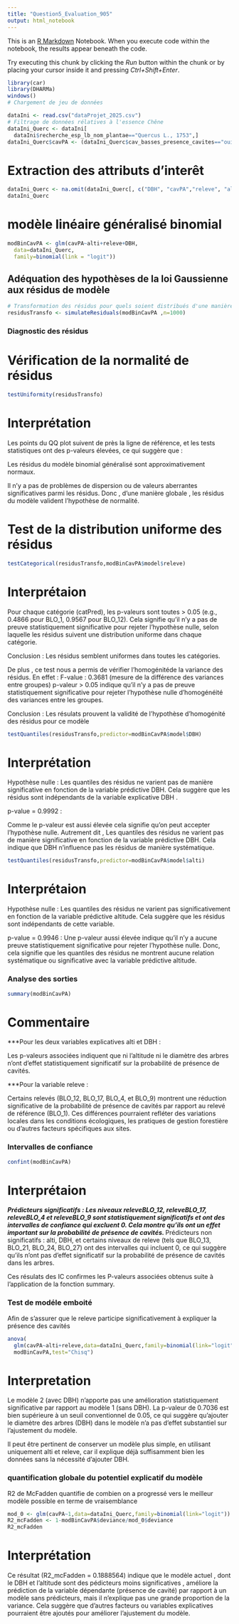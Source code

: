 ---
title: "Question5_Evaluation_905"
output: html_notebook
---

This is an [R Markdown](http://rmarkdown.rstudio.com) Notebook. When you execute code within the notebook, the results appear beneath the code. 

Try executing this chunk by clicking the *Run* button within the chunk or by placing your cursor inside it and pressing *Ctrl+Shift+Enter*. 

```{r}
library(car)
library(DHARMa)
windows()
# Chargement de jeu de données 

dataIni <- read.csv("dataProjet_2025.csv")
# Filtrage de données rélatives à l'essence Chêne  
dataIni_Querc <- dataIni[
  dataIni$recherche_esp_lb_nom_plantae=="Quercus L., 1753",]
dataIni_Querc$cavPA <- (dataIni_Querc$cav_basses_presence_cavites=="oui")
```

# Extraction des attributs d'interêt 
```{r}
dataIni_Querc <- na.omit(dataIni_Querc[, c("DBH", "cavPA","releve", "alti")])
dataIni_Querc
```

# modèle linéaire généralisé binomial
```{r}
modBinCavPA <- glm(cavPA~alti+releve+DBH,
  data=dataIni_Querc,
  family=binomial(link = "logit"))
```
## Adéquation des hypothèses de la loi Gaussienne aux résidus de modèle 

```{r}
# Transformation des résidus pour quels soient distribués d'une manière continue et homoscédastique 
residusTransfo <- simulateResiduals(modBinCavPA ,n=1000)

```

### Diagnostic des résidus
# Vérification de la normalité de résidus 
```{r}
testUniformity(residusTransfo)

```

# Interprétation 

Les points du QQ plot suivent de près la ligne de référence, et les tests statistiques ont des p-valeurs élevées, ce qui suggère que :

Les résidus du modèle binomial généralisé sont approximativement normaux.

Il n'y a pas de problèmes de dispersion ou de valeurs aberrantes significatives parmi les résidus.
Donc , d'une manière globale , les résidus du modèle valident l'hypothèse de normalité.


# Test de la distribution uniforme des résidus 

```{r}
testCategorical(residusTransfo,modBinCavPA$model$releve)
```
# Interprétaion 

Pour chaque catégorie (catPred), les p-valeurs sont toutes > 0.05 (e.g., 0.4866 pour BLO_1, 0.9567 pour BLO_12).
Cela signifie qu’il n’y a pas de preuve statistiquement significative pour rejeter l’hypothèse nulle, selon laquelle les résidus suivent une distribution uniforme dans chaque catégorie.

Conclusion : Les résidus semblent uniformes dans toutes les catégories.

De plus , ce test nous a permis de vérifier l'homogénitéde la variance des résidus. En effet : 
F-value : 0.3681 (mesure de la différence des variances entre groupes)
p-valeur > 0.05 indique qu’il n’y a pas de preuve statistiquement significative pour rejeter l’hypothèse nulle d’homogénéité des variances entre les groupes.

Conclusion : Les résulats prouvent la validité de l'hypothèse d'homogénité des résidus  pour ce modèle 

```{r}
testQuantiles(residusTransfo,predictor=modBinCavPA$model$DBH)
```
# Interprétation 
Hypothèse nulle : Les quantiles des résidus ne varient pas de manière significative en fonction de la variable prédictive DBH. Cela suggère que les résidus sont indépendants de la variable explicative DBH .

p-value = 0.9992 :

Comme le p-valeur est aussi élevée cela signifie qu'on peut accepter l’hypothèse nulle.
Autrement dit , Les quantiles des résidus ne varient pas de manière significative en fonction de la variable prédictive DBH. Cela indique que DBH n'influence pas les résidus de manière systématique.

```{r}
testQuantiles(residusTransfo,predictor=modBinCavPA$model$alti)
```
# Interprétaion 
Hypothèse nulle :  Les quantiles des résidus ne varient pas significativement en fonction de la variable prédictive altitude. Cela suggère que les résidus sont indépendants de cette variable.


p-value = 0.9946 : Une p-valeur aussi élevée indique qu'il n'y a aucune preuve statistiquement significative pour rejeter l'hypothèse nulle. Donc, cela signifie que les quantiles des résidus ne montrent aucune relation systématique ou significative avec la variable prédictive altitude.

### Analyse des sorties

```{r}
summary(modBinCavPA)
```
# Commentaire 
***Pour les deux variables explicatives alti et DBH :

Les p-valeurs associées indiquent que ni l’altitude ni le diamètre des arbres n’ont d’effet statistiquement significatif sur la probabilité de présence de cavités.

***Pour la variable releve : 

Certains relevés (BLO_12, BLO_17, BLO_4, et BLO_9) montrent une réduction significative de la probabilité de présence de cavités par rapport au relevé de référence (BLO_1).
Ces différences pourraient refléter des variations locales dans les conditions écologiques, les pratiques de gestion forestière ou d’autres facteurs spécifiques aux sites.

### Intervalles de confiance 
```{r}
confint(modBinCavPA)
```
# Interprétaion 

***Prédicteurs significatifs : Les niveaux releveBLO_12, releveBLO_17, releveBLO_4 et releveBLO_9 sont statistiquement significatifs et ont des intervalles de confiance qui excluent 0. Cela montre qu'ils ont un effet important sur la probabilité de présence de cavités.
***Prédicteurs non significatifs : alti, DBH, et certains niveaux de releve (tels que BLO_13, BLO_21, BLO_24, BLO_27) ont des intervalles qui incluent 0, ce qui suggère qu'ils n'ont pas d'effet significatif sur la probabilité de présence de cavités dans les arbres.

Ces résulats des IC confirmes les P-valeurs associées obtenus suite à l'application de la 
fonction summary. 

### Test de modéle emboité
Afin de s'assurer que le releve participe significativement à expliquer la présence des cavités

```{r}
anova(
  glm(cavPA~alti+releve,data=dataIni_Querc,family=binomial(link="logit")),
  modBinCavPA,test="Chisq")
```
# Interpretation
Le modèle 2 (avec DBH) n'apporte pas une amélioration statistiquement significative par rapport au modèle 1 (sans DBH). La p-valeur de 0.7036 est bien supérieure à un seuil conventionnel de 0.05, ce qui suggère qu'ajouter le diamètre des arbres (DBH) dans le modèle n'a pas d'effet substantiel sur l'ajustement du modèle.

 Il peut être pertinent de conserver un modèle plus simple, en utilisant uniquement alti et releve, car il explique déjà suffisamment bien les données sans la nécessité d'ajouter DBH.


### quantification globale du potentiel explicatif du modèle
R2 de McFadden quantifie de combien on a progressé vers le meilleur modèle possible en terme de vraisemblance
```{r}
mod_0 <- glm(cavPA~1,data=dataIni_Querc,family=binomial(link="logit"))
R2_mcFadden <- 1-modBinCavPA$deviance/mod_0$deviance
R2_mcFadden
```

# Interprétation 
Ce résultat (R2_mcFadden =  0.1888564) indique que le modèle actuel , dont le DBH et l'altitude sont des pédicteurs moins significatives ,  améliore la prédiction de la variable dépendante (présence de cavité) par rapport à un modèle sans prédicteurs, mais il n'explique pas une grande proportion de la variance. Cela suggère que d'autres facteurs ou variables explicatives pourraient être ajoutés pour améliorer l'ajustement du modèle.

